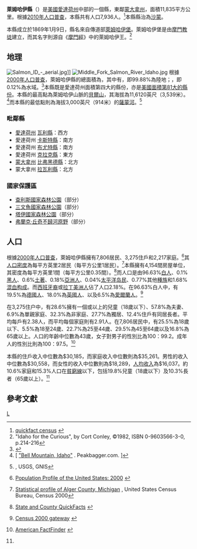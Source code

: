 {{noteTA
|G1=USState
}}

{{Infobox U.S. County
| county          = 萊姆哈伊縣
| state           = 愛德荷州
| en county       = Lemhi County <!-- the word "County" should appear here. Type "Washington County", not "Washington" -->
| en state        = Idaho
| map             = Map of Idaho highlighting Lemhi County.svg
| map size        = 250
| founded         = 1869年1月9日<!-- if you include a reference, the year's wikilink won't work so add the [[|]] to the year -->
| seat            = [[沙蒙_(愛達荷州)|沙蒙]] <!-- county seat; the WikiLink is created for you: "City" results in "[[City,_State|City]]" -->
| largest city wl = 沙蒙 <!-- largest city; the WikiLink is created for you: "City" results in "[[City,_State|City]]" -->
| area            = {{convert|4569.50|sqmi|km2}}
| area land       = {{convert|4564.16|sqmi}} 
| area water      ={{convert|5.35|sqmi}} 
| area percentage = 0.12%
| census yr       = 2010
| pop             = 7,936
| density         = 0.67
| time zone       = 北美山區時區
| UTC offset      = -7 <!-- example: time zone = Central; UTC offset = -6; DST offset = -5  -->
| DST offset      = -6
| footnotes       = 
| web             = www.lemhicountyidaho.org
| named for       = 萊姆哈伊堡
}}

'''萊姆哈伊縣'''（{{lang en|'''Lemhi County'''}}）是[[美國|美國]][[愛達荷州|愛達荷州]]中部的一個縣，東鄰[[蒙大拿州|蒙大拿州]]，面積11,835平方公里。根據[[美國2010年人口普查|2010年人口普查]]，本縣共有人口7,936人。<ref>[http://quickfacts.census.gov/qfd/states/16/16059.html quickfact census]  {{webarchive|url=https://www.webcitation.org/609QPZv14?url=http://quickfacts.census.gov/qfd/states/16/16059.html |date=2011-07-13 }}</ref>本縣縣治為[[沙蒙_(愛達荷州)|沙蒙]]。{{GR|6}}

本縣成立於1869年1月9日，縣名來自傳道部[[萊姆哈伊堡|萊姆哈伊堡]]。萊姆哈伊堡是由[[摩門教|摩門教徒]]建立，而其名字則源自《[[摩門經|摩門經]]》中的萊姆哈伊王。<ref>"Idaho for the Curious", by Cort Conley, ©1982, ISBN 0-9603566-3-0, p.214-216</ref>

==地理==
[[File:Salmon_ID_-_aerial.jpg|thumb]]]]
[[File:Middle_Fork_Salmon_River_Idaho.jpg|thumb]]
根據[[2000年美国人口普查|2000年人口普查]]，萊姆哈伊縣的總面積為{{convert|4569.50|sqmi}}，其中有{{convert|4564.16|sqmi}}，即99.88%為陸地；{{convert|5.35|sqmi}}，即0.12%為水域。<ref>{{cite web
 |url         = http://www.census.gov/tiger/tms/gazetteer/county2k.txt
 |title       = Census 2000 U.S. Gazetteer Files: Counties
 |publisher   = United States Census
 |accessdate  = 2011-02-13
 |deadurl     = yes
 |archiveurl  = https://www.webcitation.org/68EB8WXmf?url=http://www.census.gov/tiger/tms/gazetteer/county2k.txt
 |archivedate = 2012-06-06
}}</ref>本縣既是愛達荷州面積第四大的縣份，亦是[[美國面積最大縣份列表|美國面積第81大的縣份]]。本縣的最高點為萊姆哈伊山脈的[[貝爾山_(萊姆哈伊山脈)|貝爾山]]，其海拔為11,6120英尺（3,539米）。<ref name="pb">[ [http://www.peakbagger.com/peak.aspx?pid=5163 "Bell Mountain, Idaho"] {{Wayback|url=http://www.peakbagger.com/peak.aspx?pid=5163 |date=20130820180454 }}. Peakbagger.com. ]</ref>而本縣的最低點則為海拔3,000英尺（914米）的[[薩蒙河_(愛達荷州)|薩蒙河]]。<ref name="GNIS">{{Gnis|400069|Salmon River}}, USGS, GNIS</ref>

===毗鄰縣===
* [[愛達荷州|愛達荷州]] [[瓦利縣_(愛達荷州)|瓦利縣]]：西方
* 愛達荷州 [[卡斯特縣_(愛達荷州)|卡斯特縣]]：南方
* 愛達荷州 [[布尤特縣_(愛達荷州)|布尤特縣]]：南方
* 愛達荷州 [[克拉克縣_(愛達荷州)|克拉克縣]]：東方
* [[蒙大拿州|蒙大拿州]] [[比弗黑德縣|比弗黑德縣]]：北方
* 蒙大拿州 [[拉瓦利縣_(蒙大拿州)|拉瓦利縣]]：北方

===國家保護區===
* [[查利斯國家森林公園|查利斯國家森林公園]]（部分）
* [[三文魚國家森林公園|三文魚國家森林公園]]（部分）
* [[塔伊國家森林公園|塔伊國家森林公園]]（部分）
* [[弗蘭克·丘奇不歸河原野|弗蘭克·丘奇不歸河原野]]（部分）

==人口==
{{USCensusPop
| 1870=988
| 1880=2230
| 1890=1915
| 1900=3446
| 1910=4786
| 1920=5164
| 1930=4643
| 1940=6521
| 1950=6278
| 1960=5816
| 1970=5566
| 1980=7460
| 1990=6899
| 2000=7806
| 2010=7936
| footnote=<ref>{{cite web|url=http://www.census.gov/population/www/censusdata/cencounts/files/ca190090.txt|title=1900-1990 census data|publisher=United States Census Bureau|accessdate=2013-05-06|archive-date=2013-06-18|archive-url=https://web.archive.org/web/20130618102118/http://www.census.gov/population/www/censusdata/cencounts/files/ca190090.txt|dead-url=no}}</ref><ref>{{cite web |url=http://factfinder2.census.gov |title=American FactFinder |publisher=Factfinder2.census.gov |date= |accessdate=2013-02-16 |archive-date=2013-09-11 |archive-url=https://web.archive.org/web/20130911234518/http://factfinder2.census.gov/ |dead-url=no }}</ref><ref>{{cite web |url=http://mapserver.lib.virginia.edu/ |title=University of Virginia Library |publisher=Mapserver.lib.virginia.edu |date= |accessdate=2013-02-16 |archive-date=2019-09-01 |archive-url=https://web.archive.org/web/20190901214152/https://mapserver.lib.virginia.edu/ |dead-url=yes }}</ref>
|}}

根據[[2000年美國人口普查|2000年人口普查]]{{GR|2}}，萊姆哈伊縣擁有7,806居民、3,275住戶和2,217家庭。<ref>{{en}}[http://www.census.gov/population/www/pop-profile/profile2000.html Population Profile of the United States: 2000] {{webarchive|url=https://web.archive.org/web/20040113065424/http://www.census.gov/population/www/pop-profile/profile2000.html |date=2004-01-13 }}</ref>其[[人口密度|人口密度]]為每平方英里2居民（每平方公里1居民）。<ref>[http://censtats.census.gov/data/MI/05026003.pdf Statistical profile of Alger County, Michigan] {{webarchive|url=https://web.archive.org/web/20120407012422/http://censtats.census.gov/data/MI/05026003.pdf |date=2012-04-07 }}, United States Census Bureau, Census 2000</ref>本縣擁有4,154間房屋单位，其密度為每平方英里1間（每平方公里0.35間）。<ref>{{en}}[http://quickfacts.census.gov/qfd/ State and County QuickFacts] {{Wayback|url=http://quickfacts.census.gov/qfd/ |date=20040401125638 }}</ref>而人口是由96.63%[[歐裔美國人|白人]]、0.1%[[非裔美國人|黑人]]、0.6%[[美國土著|土著]]、0.18%[[亞裔美國人|亞洲人]]、0.04%[[太平洋岛民|太平洋岛民]]、0.77%其他[[種族|種族]]和1.68%[[混血|混血]][[种族构成|构成]]。而[[西班牙裔美国人|西班牙裔]]或[[拉丁美洲人|拉丁美洲人]]佔了人口2.18%。在96.63%白人中，有19.5%為[[德國人|德國人]]、18.0%為[[英國人|英國人]]、以及6.5%為[[愛爾蘭人|愛爾蘭人]]。<ref>{{en}}[http://www.census.gov/main/www/cen2000.html Census 2000 gateway] {{Wayback|url=http://www.census.gov/main/www/cen2000.html |date=20190331194847 }}</ref>

在3,275住户中，有28.6%擁有一個或以上的兒童（18歲以下）、57.8%為夫妻、6.9%為單親家庭、32.3%為非家庭、27.7%為獨居、12.4%住戶有同居長者。平均每戶有2.38人，而平均每個家庭則有2.91人。在7,806居民中，有25.5%為18歲以下、5.5%為18至24歲、22.7%為25至44歲、29.5%為45至64歲以及16.8%為65歲以上。人口的年齡中位數為43歲，女子對男子的性別比為100：99.2。成年人的性別比則為100：97.5。<ref name="Census">{{en}}[http://factfinder.census.gov/ American FactFinder] {{WebCite|url=https://www.webcitation.org/65jESGrbU?url=http://factfinder2.census.gov/legacy/aff_sunset.html |date=20120226005920 |dateformat=iso }}</ref>

本縣的住戶收入中位數為$30,185，而家庭收入中位數則為$35,261。男性的收入中位數為$30,558，而女性的收入中位數則為$18,289，[[人均收入|人均收入]]為$16,037。約10.6%家庭和15.3%人口在[[貧窮線|貧窮線]]以下，包括19.8%兒童（18歲以下）及10.3%長者（65歲以上）。<ref name="Census"/>

==參考文獻==
{{reflist|2}}

{{爱达荷州}}
{{萊姆哈伊縣 (愛達荷州)}}

[[Category:愛達荷州行政區劃|L]]